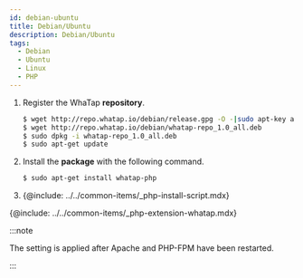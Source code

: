 ```yaml
---
id: debian-ubuntu
title: Debian/Ubuntu
description: Debian/Ubuntu
tags:
  - Debian
  - Ubuntu
  - Linux
  - PHP
---
```


1.  Register the WhaTap **repository**. 

    ```bash title=SH
    $ wget http://repo.whatap.io/debian/release.gpg -O -|sudo apt-key add -
    $ wget http://repo.whatap.io/debian/whatap-repo_1.0_all.deb
    $ sudo dpkg -i whatap-repo_1.0_all.deb
    $ sudo apt-get update
    ```

2.  Install the **package** with the following command. 

    ```bash title=SH
    $ sudo apt-get install whatap-php
    ```

3.  {@include: ../../common-items/_php-install-script.mdx}

{@include: ../../common-items/_php-extension-whatap.mdx}

:::note

The setting is applied after Apache and PHP-FPM have been restarted.

:::
